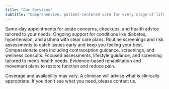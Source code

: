 ```yaml
---
title: "Our Services"
subtitle: "Comprehensive, patient-centered care for every stage of life."
---
```


<Section title="Our Services" subtitle="Brief description of services">
	<div className="grid gap-6 sm:gap-8 sm:grid-cols-2 lg:grid-cols-3">
		<Card title="General Consultation">
			Same-day appointments for acute concerns, checkups, and health advice tailored to your needs.
		</Card>
		<Card title="Chronic Care Management">
			Ongoing support for conditions like diabetes, hypertension, and asthma with clear care plans.
		</Card>
		<Card title="Preventative Screenings">
			Routine screenings and risk assessments to catch issues early and keep you feeling your best.
		</Card>
		<Card title="Women’s Health">
			Compassionate care including contraception guidance, screenings, and wellness consults.
		</Card>
		<Card title="Men’s Health">
			Focused assessments, lifestyle guidance, and screening tailored to men’s health needs.
		</Card>
		<Card title="Physiotherapy & Rehab">
			Evidence-based rehabilitation and movement plans to restore function and reduce pain.
		</Card>
	</div>
</Section>

<p className="mt-8 text-sm text-brand-slate/80">
	Coverage and availability may vary. A clinician will advise what is clinically appropriate.
	If you don’t see what you need, please contact us.
	</p>
